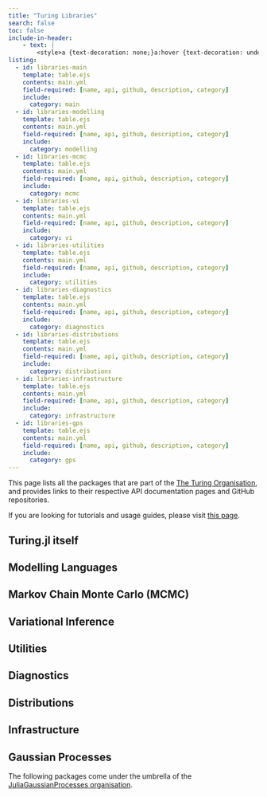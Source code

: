 ```yaml
---
title: "Turing Libraries"
search: false
toc: false
include-in-header:
    - text: |
        <style>a {text-decoration: none;}a:hover {text-decoration: underline;}</style>
listing:
  - id: libraries-main
    template: table.ejs
    contents: main.yml
    field-required: [name, api, github, description, category]
    include:
      category: main
  - id: libraries-modelling
    template: table.ejs
    contents: main.yml
    field-required: [name, api, github, description, category]
    include:
      category: modelling
  - id: libraries-mcmc
    template: table.ejs
    contents: main.yml
    field-required: [name, api, github, description, category]
    include:
      category: mcmc
  - id: libraries-vi
    template: table.ejs
    contents: main.yml
    field-required: [name, api, github, description, category]
    include:
      category: vi
  - id: libraries-utilities
    template: table.ejs
    contents: main.yml
    field-required: [name, api, github, description, category]
    include:
      category: utilities
  - id: libraries-diagnostics
    template: table.ejs
    contents: main.yml
    field-required: [name, api, github, description, category]
    include:
      category: diagnostics
  - id: libraries-distributions
    template: table.ejs
    contents: main.yml
    field-required: [name, api, github, description, category]
    include:
      category: distributions
  - id: libraries-infrastructure
    template: table.ejs
    contents: main.yml
    field-required: [name, api, github, description, category]
    include:
      category: infrastructure
  - id: libraries-gps
    template: table.ejs
    contents: main.yml
    field-required: [name, api, github, description, category]
    include:
      category: gps
---
```


This page lists all the packages that are part of the [The Turing Organisation](https://github.com/TuringLang), and provides links to their respective API documentation pages and GitHub repositories.

If you are looking for tutorials and usage guides, please visit [this page](https://turinglang.org/docs/).

## Turing.jl itself

::: {#libraries-main}
:::

## Modelling Languages

::: {#libraries-modelling}
:::

## Markov Chain Monte Carlo (MCMC)

::: {#libraries-mcmc}
:::

## Variational Inference

::: {#libraries-vi}
:::

## Utilities

::: {#libraries-utilities}
:::

## Diagnostics

::: {#libraries-diagnostics}
:::

## Distributions

::: {#libraries-distributions}
:::

## Infrastructure

::: {#libraries-infrastructure}
:::

## Gaussian Processes

The following packages come under the umbrella of the [JuliaGaussianProcesses organisation](https://github.com/JuliaGaussianProcesses).

::: {#libraries-gps}
:::
